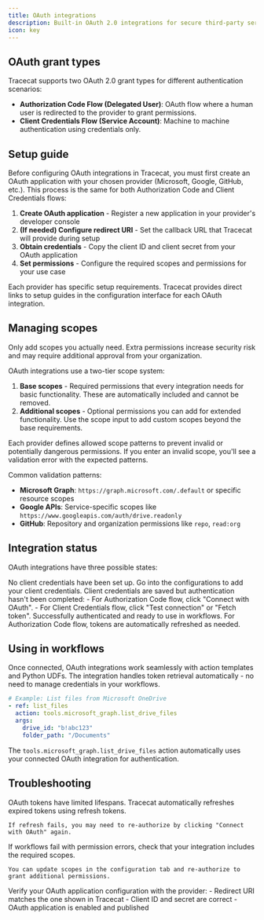 ```yaml
---
title: OAuth integrations
description: Built-in OAuth 2.0 integrations for secure third-party service connections.
icon: key
---
```


## OAuth grant types

Tracecat supports two OAuth 2.0 grant types for different authentication scenarios:
- **Authorization Code Flow (Delegated User)**: OAuth flow where a human user is redirected to the provider to grant permissions.
- **Client Credentials Flow (Service Account)**: Machine to machine authentication using credentials only.

## Setup guide

Before configuring OAuth integrations in Tracecat, you must first create an OAuth application with your chosen provider (Microsoft, Google, GitHub, etc.).
This process is the same for both Authorization Code and Client Credentials flows:

1. **Create OAuth application** - Register a new application in your provider's developer console
2. **(If needed) Configure redirect URI** - Set the callback URL that Tracecat will provide during setup
3. **Obtain credentials** - Copy the client ID and client secret from your OAuth application
4. **Set permissions** - Configure the required scopes and permissions for your use case

Each provider has specific setup requirements. Tracecat provides direct links to setup guides in the configuration interface for each OAuth integration.

## Managing scopes

<Note>
  Only add scopes you actually need. Extra permissions increase security risk and may require additional approval from your organization.
</Note>

OAuth integrations use a two-tier scope system:

1. **Base scopes** - Required permissions that every integration needs for basic functionality. These are automatically included and cannot be removed.
2. **Additional scopes** - Optional permissions you can add for extended functionality. Use the scope input to add custom scopes beyond the base requirements.

<Accordion title="Scope validation" icon="shield-check">
  Each provider defines allowed scope patterns to prevent invalid or potentially dangerous permissions.
  If you enter an invalid scope, you'll see a validation error with the expected patterns.

  Common validation patterns:
  - **Microsoft Graph**: `https://graph.microsoft.com/.default` or specific resource scopes
  - **Google APIs**: Service-specific scopes like `https://www.googleapis.com/auth/drive.readonly`
  - **GitHub**: Repository and organization permissions like `repo`, `read:org`
</Accordion>

## Integration status

OAuth integrations have three possible states:

<Steps>
  <Step title="Not configured">
    No client credentials have been set up.
    Go into the configurations to add your client credentials.
  </Step>
  <Step title="Configured">
    Client credentials are saved but authentication hasn't been completed:
    - For Authorization Code flow, click "Connect with OAuth".
    - For Client Credentials flow, click "Test connection" or "Fetch token".
  </Step>
  <Step title="Connected">
    Successfully authenticated and ready to use in workflows. For Authorization Code flow, tokens are automatically refreshed as needed.
  </Step>
</Steps>

## Using in workflows

Once connected, OAuth integrations work seamlessly with action templates and Python UDFs.
The integration handles token retrieval automatically - no need to manage credentials in your workflows.

```yaml
# Example: List files from Microsoft OneDrive
- ref: list_files
  action: tools.microsoft_graph.list_drive_files
  args:
    drive_id: "b!abc123"
    folder_path: "/Documents"
```

The `tools.microsoft_graph.list_drive_files` action automatically uses your connected OAuth integration for authentication.

## Troubleshooting

<AccordionGroup>
  <Accordion title="Integration shows as expired">
    OAuth tokens have limited lifespans. Tracecat automatically refreshes expired tokens using refresh tokens.

    If refresh fails, you may need to re-authorize by clicking "Connect with OAuth" again.
  </Accordion>

  <Accordion title="Scope permission errors">
    If workflows fail with permission errors, check that your integration includes the required scopes.

    You can update scopes in the configuration tab and re-authorize to grant additional permissions.
  </Accordion>

  <Accordion title="Provider connection fails">
    Verify your OAuth application configuration with the provider:
    - Redirect URI matches the one shown in Tracecat
    - Client ID and secret are correct
    - OAuth application is enabled and published
  </Accordion>
</AccordionGroup>
